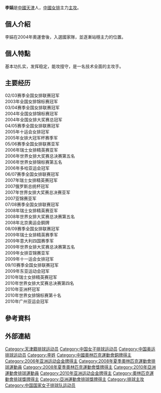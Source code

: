 {{Infobox 排球選手
| name           = 李娟
| image          =
| imagesize      =
| fullname       = 李娟
| nationality    = {{CHN-1949}}
| dateofbirth    = {{Birth date and age|1981|5|15}}<ref name="廣州亞運">[http://www.gz2010.cn/info/CHN/ZB/ZBB101A_VO@@@@@@@@@@@@@@@CHN_number=201003.htm 2010年廣州亞運會官方網站 排球 - 李娟 - 簡歷]</ref>
| placeofbirth   = {{CHN-1949}}[[天津市|天津市]]
| dateofdeath    =
| placeofdeath   =
| hometown       = 
| height         = {{height|m=1.87}}<ref name="廣州亞運"/>
| weight         = {{weight|kg=72}}<ref name="廣州亞運"/>
| spike          = {{height|m=3.15}}<ref name="廣州亞運"/>
| block          = {{height|m=3.05}}<ref name="廣州亞運"/>
| position       = 主攻手
| currentnumber  = 10
| currentclub    = {{flagicon|CHN}}[[天津普利司通女排|天津普利司通女排]]
| clubs          =
| nationalyears  = 
| nationalteam   = [[中國國家女子排球隊|中國]]
| updated        = 2010年12月
| medaltemplates =
{{MedalCountry |{{CHN-1949}}}}
{{MedalSport|女子排球}}
{{MedalCompetition|[[亞洲女子排球錦標賽|亞洲女子排球錦標賽]]}}
{{MedalGold|[[2005年亞洲女子排球錦標賽|2005年 太倉]]|[[2005年亞洲女子排球錦標賽|女子]]}}
{{MedalSilver|[[2007年亞洲女子排球錦標賽|2007年 呵叻]]|[[2007年亞洲女子排球錦標賽|女子]]}}
{{MedalSilver|[[2009年亞洲女子排球錦標賽|2009年 河内]]|[[2009年亞洲女子排球錦標賽|女子]]}}
{{MedalCompetition|亞洲運動會}}
{{MedalGold|[[2006年亞洲運動會|2006年 多哈]]|[[2006年亞洲運動會排球比賽|女子]]}}
{{MedalGold|[[2010年亞洲運動會|2010年 廣州]]|[[2010年亞洲運動會排球比賽|女子]]}}
{{MedalCompetition|[[夏季奧林匹克運動會|夏季奧林匹克運動會]]}}
{{MedalBronze|[[2008年夏季奧林匹克運動會|2008年 北京]]|[[2008年夏季奧林匹克運動會排球比賽|女子]]}}
}}
{{世大運獎牌記錄
|項目=排球
|a1=2003
|b1=1
}}
'''李娟'''{{BD|1981年|5月15日||}}是[[中國|中國]][[天津|天津]]人，[[中國女排|中國女排]]主力[[主攻|主攻]]。

==個人介紹==
李娟在2004年奧運會後，入選國家隊，並逐漸站穩主力的位置。

==個人特點==
基本功扎实，发挥稳定，能攻擅守，是一名技术全面的主攻手。

==主要经历==
02/03赛季全国女排联赛冠军<br />
2003年全国女排锦标赛冠军<br />
03/04赛季全国女排联赛冠军<br />
2004年全国女排锦标赛冠军<br />
2004年全国女排大奖赛总冠军<br />
04/05赛季全国女排联赛冠军<br />
2005年十运会女排冠军<br />
2005年女排大冠军杯赛季军<br />
05/06赛季全国女排联赛亚军<br />
2006年瑞士女排精英赛亚军<br />
2006年世界女排大奖赛总决赛第五名<br />
2006年世界女排锦标赛第五名<br />
2006年多哈亚运会冠军<br />
06/07赛季全国女排联赛冠军<br />
2007年瑞士女排精英赛冠军<br />
2007俄罗斯总统杯冠军<br />
2007年世界女排大奖赛总决赛亚军<br />
2007亚锦赛亚军<br />
07/08赛季全国女排联赛冠军<br />
2008年瑞士女排精英赛亚军<br />
2008年世界女排大奖赛总决赛第五名<br />
2008年北京奧运会銅牌<br />
08/09赛季全国女排联赛冠军<br />
2009年瑞士女排精英赛季军<br />
2009年意大利四国赛季军<br />
2009年世界女排大奖赛总决赛第五名<br />
2009年女排亚锦赛亚军<br />
2009年十一运会女排冠军<br />
09/10赛季全国女排联赛冠军<br />
2009年东亚运动会冠军<br />
2010年瑞士女排精英赛冠军<br />
2010年世界女排大奖赛总决赛第四名<br />
2010年亚洲杯冠军<br />
2010年世界女排锦标赛第十名<br />
2010年广州亚运会冠军

== 參考資料 ==
{{Reflist}}

== 外部連結 ==

{{2008年夏季奥运会中国女子排球队}}
{{2009年世界女排大獎賽中國女子排球隊}}
{{2010年亚运会中国女子排球队}}
{{DEFAULTSORT:Li Juan}}

[[Category:天津籍排球运动员|Category:天津籍排球运动员]]
[[Category:中国女子排球运动员|Category:中国女子排球运动员]]
[[Category:中国奥运排球运动员|Category:中国奥运排球运动员]]
[[Category:李姓|Category:李姓]]
[[Category:中國奧林匹克運動會銅牌得主|Category:中國奧林匹克運動會銅牌得主]]
[[Category:2006年亚洲运动会金牌得主|Category:2006年亚洲运动会金牌得主]]
[[Category:2008年夏季奧林匹克運動會排球運動員|Category:2008年夏季奧林匹克運動會排球運動員]]
[[Category:2008年夏季奧林匹克運動會獎牌得主|Category:2008年夏季奧林匹克運動會獎牌得主]]
[[Category:2010年亞洲運動會排球運動員|Category:2010年亞洲運動會排球運動員]]
[[Category:2010年亚洲运动会金牌得主|Category:2010年亚洲运动会金牌得主]]
[[Category:奧林匹克運動會排球獎牌得主|Category:奧林匹克運動會排球獎牌得主]]
[[Category:亞洲運動會排球獎牌得主|Category:亞洲運動會排球獎牌得主]]
[[Category:排球主攻|Category:排球主攻]]
[[Category:中国国家女子排球队运动员|Category:中国国家女子排球队运动员]]